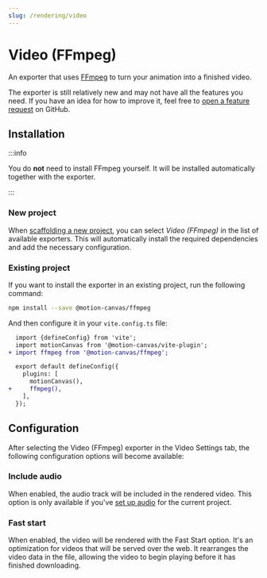 ```yaml
---
slug: /rendering/video
---
```


# Video (FFmpeg)

An exporter that uses [FFmpeg](https://ffmpeg.org/) to turn your animation into
a finished video.

The exporter is still relatively new and may not have all the features you need.
If you have an idea for how to improve it, feel free to [open a feature
request][issues] on GitHub.

## Installation

:::info

You do **not** need to install FFmpeg yourself. It will be installed
automatically together with the exporter.

:::

### New project

When [scaffolding a new project](/docs/quickstart#creating-a-new-project), you
can select _Video (FFmpeg)_ in the list of available exporters. This will
automatically install the required dependencies and add the necessary
configuration.

### Existing project

If you want to install the exporter in an existing project, run the following
command:

```bash
npm install --save @motion-canvas/ffmpeg
```

And then configure it in your `vite.config.ts` file:

```diff
  import {defineConfig} from 'vite';
  import motionCanvas from '@motion-canvas/vite-plugin';
+ import ffmpeg from '@motion-canvas/ffmpeg';

  export default defineConfig({
    plugins: [
      motionCanvas(),
+     ffmpeg(),
    ],
  });
```

## Configuration

After selecting the Video (FFmpeg) exporter in the Video Settings tab, the
following configuration options will become available:

### Include audio

When enabled, the audio track will be included in the rendered video. This
option is only available if you've [set up audio](/docs/media#audio) for the
current project.

### Fast start

When enabled, the video will be rendered with the Fast Start option. It's an
optimization for videos that will be served over the web. It rearranges the
video data in the file, allowing the video to begin playing before it has
finished downloading.

[issues]: https://github.com/motion-canvas/exporters/issues/new/choose
